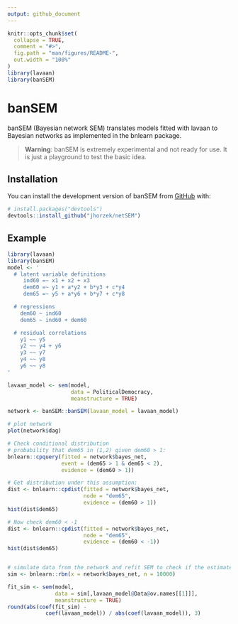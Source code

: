 ```yaml
---
output: github_document
---
```


<!-- README.md is generated from README.Rmd. Please edit that file -->

```r
knitr::opts_chunk$set(
  collapse = TRUE,
  comment = "#>",
  fig.path = "man/figures/README-",
  out.width = "100%"
)
library(lavaan)
library(banSEM)
```

# banSEM

banSEM (Bayesian network SEM) translates models fitted with lavaan to Bayesian networks
as implemented in the bnlearn package.

> **Warning**: banSEM is extremely experimental and not ready for use. It is just a 
playground to test the basic idea.

## Installation

You can install the development version of banSEM from [GitHub](https://github.com/) with:

``` r
# install.packages("devtools")
devtools::install_github("jhorzek/netSEM")
```

## Example

```r
library(lavaan)
library(banSEM)
model <- '
  # latent variable definitions
     ind60 =~ x1 + x2 + x3
     dem60 =~ y1 + a*y2 + b*y3 + c*y4
     dem65 =~ y5 + a*y6 + b*y7 + c*y8

  # regressions
    dem60 ~ ind60
    dem65 ~ ind60 + dem60

  # residual correlations
    y1 ~~ y5
    y2 ~~ y4 + y6
    y3 ~~ y7
    y4 ~~ y8
    y6 ~~ y8
'

lavaan_model <- sem(model,
                    data = PoliticalDemocracy,
                    meanstructure = TRUE)

network <- banSEM::banSEM(lavaan_model = lavaan_model)

# plot network
plot(network$dag)
```

```r
# Check conditional distribution
# probability that dem65 in (1,2) given dem60 > 1:
bnlearn::cpquery(fitted = network$bayes_net,
                 event = (dem65 > 1 & dem65 < 2),
                 evidence = (dem60 > 1))

# Get distribution under this assumption:
dist <- bnlearn::cpdist(fitted = network$bayes_net,
                        node = "dem65",
                        evidence = (dem60 > 1))
hist(dist$dem65)

# Now check dem60 < -1
dist <- bnlearn::cpdist(fitted = network$bayes_net,
                        node = "dem65",
                        evidence = (dem60 < -1))
hist(dist$dem65)


# simulate data from the network and refit SEM to check if the estimates align:
sim <- bnlearn::rbn(x = network$bayes_net, n = 10000)

fit_sim <- sem(model,
               data = sim[,lavaan_model@Data@ov.names[[1]]],
               meanstructure = TRUE)
round(abs(coef(fit_sim) -
            coef(lavaan_model)) / abs(coef(lavaan_model)), 3)
```

